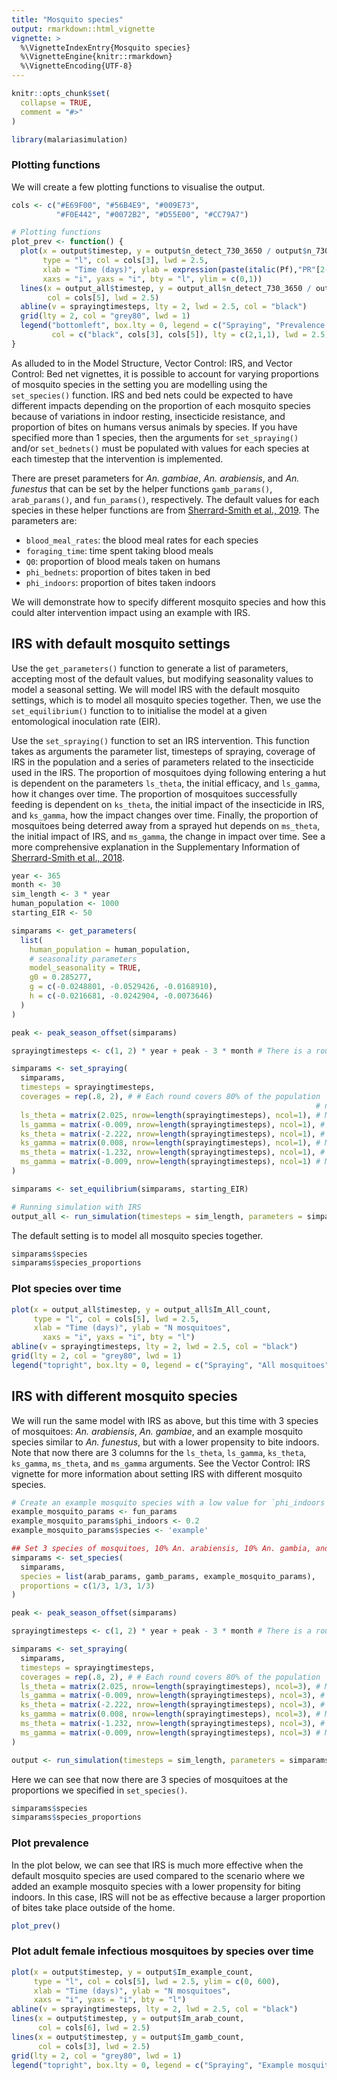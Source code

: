 ```yaml
---
title: "Mosquito species"
output: rmarkdown::html_vignette
vignette: >
  %\VignetteIndexEntry{Mosquito species}
  %\VignetteEngine{knitr::rmarkdown}
  %\VignetteEncoding{UTF-8}
---
```


```r
knitr::opts_chunk$set(
  collapse = TRUE,
  comment = "#>"
)
```

```r
library(malariasimulation)
```
    
### Plotting functions
We will create a few plotting functions to visualise the output.
```r
cols <- c("#E69F00", "#56B4E9", "#009E73", 
          "#F0E442", "#0072B2", "#D55E00", "#CC79A7")

# Plotting functions
plot_prev <- function() {
  plot(x = output$timestep, y = output$n_detect_730_3650 / output$n_730_3650, 
       type = "l", col = cols[3], lwd = 2.5,
       xlab = "Time (days)", ylab = expression(paste(italic(Pf),"PR"[2-10])),
       xaxs = "i", yaxs = "i", bty = "l", ylim = c(0,1))
  lines(x = output_all$timestep, y = output_all$n_detect_730_3650 / output_all$n_730_3650,
        col = cols[5], lwd = 2.5)
  abline(v = sprayingtimesteps, lty = 2, lwd = 2.5, col = "black")
  grid(lty = 2, col = "grey80", lwd = 1)
  legend("bottomleft", box.lty = 0, legend = c("Spraying", "Prevalence for species-specific scenario", "Prevalence for default all mosquitoes scenario"),
         col = c("black", cols[3], cols[5]), lty = c(2,1,1), lwd = 2.5)
}
```
    
As alluded to in the Model Structure, Vector Control: IRS, and Vector Control: Bed net vignettes, it is possible to account for varying proportions of mosquito species in the setting you are modelling using the `set_species()` function. IRS and bed nets could be expected to have different impacts depending on the proportion of each mosquito species because of variations in indoor resting, insecticide resistance, and proportion of bites on humans versus animals by species. If you have specified more than 1 species, then the arguments for `set_spraying()` and/or `set_bednets()` must be populated with values for each species at each timestep that the intervention is implemented. 

There are preset parameters for *An. gambiae*, *An. arabiensis*, and *An. funestus* that can be set by the helper functions `gamb_params()`, `arab_params()`, and `fun_params()`, respectively. The default values for each species in these helper functions are from [Sherrard-Smith et al., 2019](https://doi.org/10.1073/pnas.1820646116). The parameters are:  

* `blood_meal_rates`: the blood meal rates for each species 
* `foraging_time`: time spent taking blood meals    
* `Q0`: proportion of blood meals taken on humans  
* `phi_bednets`: proportion of bites taken in bed    
* `phi_indoors`: proportion of bites taken indoors    

We will demonstrate how to specify different mosquito species and how this could alter intervention impact using an example with IRS.

## IRS with default mosquito settings

Use the `get_parameters()` function to generate a list of parameters, accepting most of the default values, but modifying seasonality values to model a seasonal setting. We will model IRS with the default mosquito settings, which is to model all mosquito species together. Then, we use the `set_equilibrium()` function to to initialise the model at a given entomological inoculation rate (EIR).  

Use the `set_spraying()` function to set an IRS intervention. This function takes as arguments the parameter list, timesteps of spraying, coverage of IRS in the population and a series of parameters related to the insecticide used in the IRS. The proportion of mosquitoes dying following entering a hut is dependent on the parameters `ls_theta`, the initial efficacy, and `ls_gamma`, how it changes over time. The proportion of mosquitoes successfully feeding is dependent on `ks_theta`, the initial impact of the insecticide in IRS, and `ks_gamma`, how the impact changes over time. Finally, the proportion of mosquitoes being deterred away from a sprayed hut depends on `ms_theta`, the initial impact of IRS, and `ms_gamma`, the change in impact over time. See a more comprehensive explanation in the Supplementary Information of [Sherrard-Smith et al., 2018](https://doi.org/10.1038/s41467-018-07357-w).

```r
year <- 365
month <- 30
sim_length <- 3 * year
human_population <- 1000
starting_EIR <- 50

simparams <- get_parameters(
  list(
    human_population = human_population,
    # seasonality parameters
    model_seasonality = TRUE, 
    g0 = 0.285277,
    g = c(-0.0248801, -0.0529426, -0.0168910),
    h = c(-0.0216681, -0.0242904, -0.0073646)
  )
)

peak <- peak_season_offset(simparams)

sprayingtimesteps <- c(1, 2) * year + peak - 3 * month # There is a round of IRS in the 1st and second year 3 months prior to peak transmission.

simparams <- set_spraying(
  simparams,
  timesteps = sprayingtimesteps,
  coverages = rep(.8, 2), # # Each round covers 80% of the population 
                                                                    # nrows=length(timesteps), ncols=length(species) 
  ls_theta = matrix(2.025, nrow=length(sprayingtimesteps), ncol=1), # Matrix of mortality parameters per round of IRS and per species 
  ls_gamma = matrix(-0.009, nrow=length(sprayingtimesteps), ncol=1), # Matrix of mortality parameters per round of IRS and per species
  ks_theta = matrix(-2.222, nrow=length(sprayingtimesteps), ncol=1), # Matrix of feeding success parameters per round of IRS and per species
  ks_gamma = matrix(0.008, nrow=length(sprayingtimesteps), ncol=1), # Matrix of feeding success parameters per round of IRS and per species
  ms_theta = matrix(-1.232, nrow=length(sprayingtimesteps), ncol=1), # Matrix of deterrence parameters per round of IRS and per species
  ms_gamma = matrix(-0.009, nrow=length(sprayingtimesteps), ncol=1) # Matrix of deterrence parameters per round of IRS and per species
)

simparams <- set_equilibrium(simparams, starting_EIR)

# Running simulation with IRS
output_all <- run_simulation(timesteps = sim_length, parameters = simparams)
```

The default setting is to model all mosquito species together. 
```r
simparams$species
simparams$species_proportions
```

### Plot species over time
```r
plot(x = output_all$timestep, y = output_all$Im_All_count,
     type = "l", col = cols[5], lwd = 2.5,
     xlab = "Time (days)", ylab = "N mosquitoes",
       xaxs = "i", yaxs = "i", bty = "l")
abline(v = sprayingtimesteps, lty = 2, lwd = 2.5, col = "black")
grid(lty = 2, col = "grey80", lwd = 1)
legend("topright", box.lty = 0, legend = c("Spraying", "All mosquitoes"), col = c("black", cols[5]), lty = c(2, 1), lwd = 2.5)
```


## IRS with different mosquito species

We will run the same model with IRS as above, but this time with 3 species of mosquitoes: *An. arabiensis*, *An. gambiae*, and an example mosquito species similar to *An. funestus*, but with a lower propensity to bite indoors. Note that now there are 3 columns for the `ls_theta`, `ls_gamma`, `ks_theta`, `ks_gamma`, `ms_theta`, and `ms_gamma` arguments. See the Vector Control: IRS vignette for more information about setting IRS with different mosquito species. 

```r
# Create an example mosquito species with a low value for `phi_indoors`
example_mosquito_params <- fun_params
example_mosquito_params$phi_indoors <- 0.2
example_mosquito_params$species <- 'example'

## Set 3 species of mosquitoes, 10% An. arabiensis, 10% An. gambia, and 80% an example species with a lower propensity for indoor biting
simparams <- set_species(
  simparams, 
  species = list(arab_params, gamb_params, example_mosquito_params),
  proportions = c(1/3, 1/3, 1/3)
)

peak <- peak_season_offset(simparams)

sprayingtimesteps <- c(1, 2) * year + peak - 3 * month # There is a round of IRS in the 1st and second year 3 months prior to peak transmission.

simparams <- set_spraying(
  simparams,
  timesteps = sprayingtimesteps,
  coverages = rep(.8, 2), # # Each round covers 80% of the population 
  ls_theta = matrix(2.025, nrow=length(sprayingtimesteps), ncol=3), # Matrix of mortality parameters; nrows=length(timesteps), ncols=length(species) 
  ls_gamma = matrix(-0.009, nrow=length(sprayingtimesteps), ncol=3), # Matrix of mortality parameters per round of IRS and per species
  ks_theta = matrix(-2.222, nrow=length(sprayingtimesteps), ncol=3), # Matrix of feeding success parameters per round of IRS and per species
  ks_gamma = matrix(0.008, nrow=length(sprayingtimesteps), ncol=3), # Matrix of feeding success parameters per round of IRS and per species
  ms_theta = matrix(-1.232, nrow=length(sprayingtimesteps), ncol=3), # Matrix of deterrence parameters per round of IRS and per species
  ms_gamma = matrix(-0.009, nrow=length(sprayingtimesteps), ncol=3) # Matrix of deterrence parameters per round of IRS and per species
)

output <- run_simulation(timesteps = sim_length, parameters = simparams)
```

Here we can see that now there are 3 species of mosquitoes at the proportions we specified in `set_species()`.
```r
simparams$species
simparams$species_proportions
```

  
### Plot prevalence
In the plot below, we can see that IRS is much more effective when the default mosquito species are used compared to the scenario where we added an example mosquito species with a lower propensity for biting indoors. In this case, IRS will not be as effective because a larger proportion of bites take place outside of the home.
```r
plot_prev()
```

### Plot adult female infectious mosquitoes by species over time
```r
plot(x = output$timestep, y = output$Im_example_count,
     type = "l", col = cols[5], lwd = 2.5, ylim = c(0, 600),
     xlab = "Time (days)", ylab = "N mosquitoes",
     xaxs = "i", yaxs = "i", bty = "l")
abline(v = sprayingtimesteps, lty = 2, lwd = 2.5, col = "black")
lines(x = output$timestep, y = output$Im_arab_count,
      col = cols[6], lwd = 2.5)
lines(x = output$timestep, y = output$Im_gamb_count,
      col = cols[3], lwd = 2.5)
grid(lty = 2, col = "grey80", lwd = 1)
legend("topright", box.lty = 0, legend = c("Spraying", "Example mosquito species", expression(italic("An. arabiensis")), expression(italic("An. gambiae"))), col = c("black", cols[5], cols[6], cols[3]), lty = c(2, 1, 1, 1), lwd = 2.5)
```

